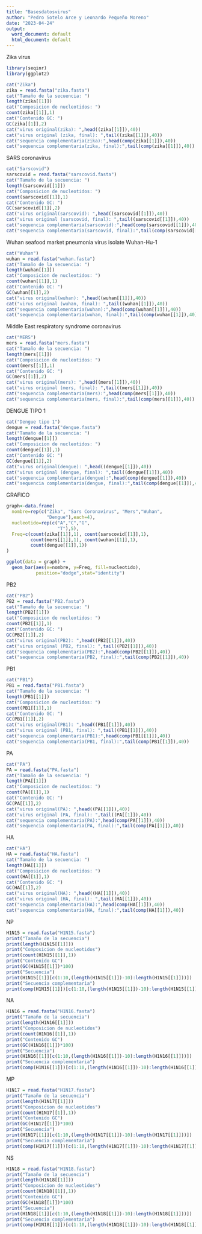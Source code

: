 ---
title: "Basesdatosvirus"
author: "Pedro Sotelo Arce y Leonardo Pequeño Moreno"
date: "2023-04-24"
output:
  word_document: default
  html_document: default
---

Zika virus
```{r}
library(seqinr)
library(ggplot2)

cat("Zika")
zika = read.fasta("zika.fasta")
cat("Tamaño de la secuencia: ")
length(zika[[1]])
cat("Composicion de nucleotidos: ")
count(zika[[1]],1)
cat("Contenido GC: ")
GC(zika[[1]],2)
cat("virus original(zika): ",head((zika[[1]]),40))
cat("virus original (zika, final): ",tail((zika[[1]]),40))
cat("sequencia complementaria(zika):",head(comp(zika[[1]]),40))
cat("sequencia complementaria(zika, final):",tail(comp(zika[[1]]),40))


```

SARS coronavirus

```{r}
cat("Sarscovid")
sarscovid = read.fasta("sarscovid.fasta")
cat("Tamaño de la secuencia: ")
length(sarscovid[[1]])
cat("Composicion de nucleotidos: ")
count(sarscovid[[1]],1)
cat("Contenido GC: ")
GC(sarscovid[[1]],2)
cat("virus original(sarscovid): ",head((sarscovid[[1]]),40))
cat("virus original (sarscovid, final): ",tail((sarscovid[[1]]),40))
cat("sequencia complementaria(sarscovid):",head(comp(sarscovid[[1]]),40))
cat("sequencia complementaria(sarscovid, final):",tail(comp(sarscovid[[1]]),40))

```

Wuhan seafood market pneumonia virus isolate Wuhan-Hu-1

```{r}
cat("Wuhan")
wuhan = read.fasta("wuhan.fasta")
cat("Tamaño de la secuencia: ")
length(wuhan[[1]])
cat("Composicion de nucleotidos: ")
count(wuhan[[1]],1)
cat("Contenido GC: ")
GC(wuhan[[1]],2)
cat("virus original(wuhan): ",head((wuhan[[1]]),40))
cat("virus original (wuhan, final): ",tail((wuhan[[1]]),40))
cat("sequencia complementaria(wuhan):",head(comp(wuhan[[1]]),40))
cat("sequencia complementaria(wuhan, final):",tail(comp(wuhan[[1]]),40))


```


Middle East respiratory syndrome coronavirus

```{r}
cat("MERS")
mers = read.fasta("mers.fasta")
cat("Tamaño de la secuencia: ")
length(mers[[1]])
cat("Composicion de nucleotidos: ")
count(mers[[1]],1)
cat("Contenido GC: ")
GC(mers[[1]],2)
cat("virus original(mers): ",head((mers[[1]]),40))
cat("virus original (mers, final): ",tail((mers[[1]]),40))
cat("sequencia complementaria(mers):",head(comp(mers[[1]]),40))
cat("sequencia complementaria(mers, final):",tail(comp(mers[[1]]),40))


```


DENGUE TIPO 1
```{r}
cat("Dengue tipo 1")
dengue = read.fasta("dengue.fasta")
cat("Tamaño de la secuencia: ")
length(dengue[[1]])
cat("Composicion de nucleotidos: ")
count(dengue[[1]],1)
cat("Contenido GC: ")
GC(dengue[[1]],2)
cat("virus original(dengue): ",head((dengue[[1]]),40))
cat("virus original (dengue, final): ",tail((dengue[[1]]),40))
cat("sequencia complementaria(dengue):",head(comp(dengue[[1]]),40))
cat("sequencia complementaria(dengue, final):",tail(comp(dengue[[1]]),40))


```


GRAFICO
```{r}
graph<-data.frame(
  nombre=rep(c("Zika", "Sars Coronavirus", "Mers","Wuhan",
               "Dengue"),each=4),
  nucleotido=rep(c("A","C","G",
                   "T"),5),
  Freq=c(count(zika[[1]],1), count(sarscovid[[1]],1),
         count(mers[[1]],1), count(wuhan[[1]],1),
         count(dengue[[1]],1))
)

ggplot(data = graph) +
  geom_bar(aes(x=nombre, y=Freq, fill=nucleotido),
           position="dodge",stat="identity")

```

PB2

```{r}
cat("PB2")
PB2 = read.fasta("PB2.fasta")
cat("Tamaño de la secuencia: ")
length(PB2[[1]])
cat("Composicion de nucleotidos: ")
count(PB2[[1]],1)
cat("Contenido GC: ")
GC(PB2[[1]],2)
cat("virus original(PB2): ",head((PB2[[1]]),40))
cat("virus original (PB2, final): ",tail((PB2[[1]]),40))
cat("sequencia complementaria(PB2):",head(comp(PB2[[1]]),40))
cat("sequencia complementaria(PB2, final):",tail(comp(PB2[[1]]),40))


```


PB1
```{r}

cat("PB1")
PB1 = read.fasta("PB1.fasta")
cat("Tamaño de la secuencia: ")
length(PB1[[1]])
cat("Composicion de nucleotidos: ")
count(PB1[[1]],1)
cat("Contenido GC: ")
GC(PB1[[1]],2)
cat("virus original(PB1): ",head((PB1[[1]]),40))
cat("virus original (PB1, final): ",tail((PB1[[1]]),40))
cat("sequencia complementaria(PB1):",head(comp(PB1[[1]]),40))
cat("sequencia complementaria(PB1, final):",tail(comp(PB1[[1]]),40))

```

PA
```{r}

cat("PA")
PA = read.fasta("PA.fasta")
cat("Tamaño de la secuencia: ")
length(PA[[1]])
cat("Composicion de nucleotidos: ")
count(PA[[1]],1)
cat("Contenido GC: ")
GC(PA[[1]],2)
cat("virus original(PA): ",head((PA[[1]]),40))
cat("virus original (PA, final): ",tail((PA[[1]]),40))
cat("sequencia complementaria(PA):",head(comp(PA[[1]]),40))
cat("sequencia complementaria(PA, final):",tail(comp(PA[[1]]),40))

```

HA
```{r}

cat("HA")
HA = read.fasta("HA.fasta")
cat("Tamaño de la secuencia: ")
length(HA[[1]])
cat("Composicion de nucleotidos: ")
count(HA[[1]],1)
cat("Contenido GC: ")
GC(HA[[1]],2)
cat("virus original(HA): ",head((HA[[1]]),40))
cat("virus original (HA, final): ",tail((HA[[1]]),40))
cat("sequencia complementaria(HA):",head(comp(HA[[1]]),40))
cat("sequencia complementaria(HA, final):",tail(comp(HA[[1]]),40))

```

NP
```{r}
H1N15 = read.fasta("H1N15.fasta")
print("Tamaño de la secuencia")
print(length(H1N15[[1]]))
print("Composicion de nucleotidos")
print(count(H1N15[[1]],1))
print("Contenido GC")
print(GC(H1N15[[1]])*100)
print("Secuencia")
print(H1N15[[1]][c(1:10,(length(H1N15[[1]])-10):length(H1N15[[1]]))])
print("Secuencia complementaria")
print(comp(H1N15[[1]])[c(1:10,(length(H1N15[[1]])-10):length(H1N15[[1]]))])


```

NA
```{r}
H1N16 = read.fasta("H1N16.fasta")
print("Tamaño de la secuencia")
print(length(H1N16[[1]]))
print("Composicion de nucleotidos")
print(count(H1N16[[1]],1))
print("Contenido GC")
print(GC(H1N16[[1]])*100)
print("Secuencia")
print(H1N16[[1]][c(1:10,(length(H1N16[[1]])-10):length(H1N16[[1]]))])
print("Secuencia complementaria")
print(comp(H1N16[[1]])[c(1:10,(length(H1N16[[1]])-10):length(H1N16[[1]]))])


```

MP
```{r}
H1N17 = read.fasta("H1N17.fasta")
print("Tamaño de la secuencia")
print(length(H1N17[[1]]))
print("Composicion de nucleotidos")
print(count(H1N17[[1]],1))
print("Contenido GC")
print(GC(H1N17[[1]])*100)
print("Secuencia")
print(H1N17[[1]][c(1:10,(length(H1N17[[1]])-10):length(H1N17[[1]]))])
print("Secuencia complementaria")
print(comp(H1N17[[1]])[c(1:10,(length(H1N17[[1]])-10):length(H1N17[[1]]))])


```

NS
```{r}
H1N18 = read.fasta("H1N18.fasta")
print("Tamaño de la secuencia")
print(length(H1N18[[1]]))
print("Composicion de nucleotidos")
print(count(H1N18[[1]],1))
print("Contenido GC")
print(GC(H1N18[[1]])*100)
print("Secuencia")
print(H1N18[[1]][c(1:10,(length(H1N18[[1]])-10):length(H1N18[[1]]))])
print("Secuencia complementaria")
print(comp(H1N18[[1]])[c(1:10,(length(H1N18[[1]])-10):length(H1N18[[1]]))])


```



